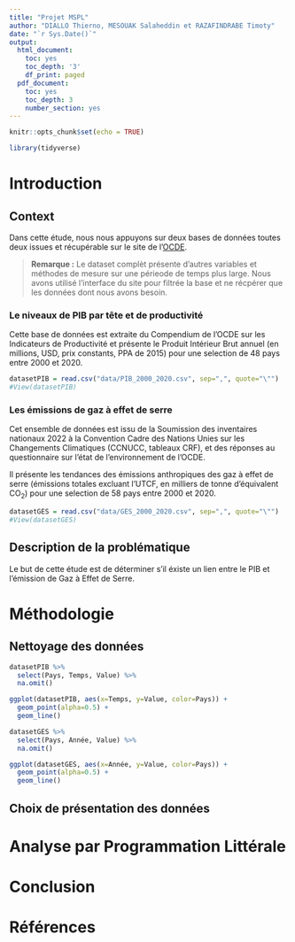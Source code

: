 ```yaml
---
title: "Projet MSPL"
author: "DIALLO Thierno, MESOUAK Salaheddin et RAZAFINDRABE Timoty"
date: "`r Sys.Date()`"
output:
  html_document:
    toc: yes
    toc_depth: '3'
    df_print: paged
  pdf_document:
    toc: yes
    toc_depth: 3
    number_section: yes
---
```


<!-- Setup -->

```r
knitr::opts_chunk$set(echo = TRUE)
```

<!-- Imports -->

```r
library(tidyverse)
```

\newpage

# Introduction

## Context

Dans cette étude, nous nous appuyons sur deux bases de données toutes deux issues et récupérable sur le site de l'[OCDE](https://stats.oecd.org/?lang=fr#).

> **Remarque :** Le dataset complèt présente d'autres variables et méthodes de mesure sur une périeode de temps plus large. Nous avons utilisé l'interface du site pour filtrée la base et ne récpérer que les données dont nous avons besoin.

### Le niveaux de PIB par tête et de productivité

Cette base de données est extraite du Compendium de l'OCDE sur les Indicateurs de Productivité et présente le Produit Intérieur Brut annuel (en millions, USD, prix constants, PPA de 2015) pour une selection de 48 pays entre 2000 et 2020.

```r
datasetPIB = read.csv("data/PIB_2000_2020.csv", sep=",", quote="\"")
#View(datasetPIB)
```

### Les émissions de gaz à effet de serre

Cet ensemble de données est issu de la Soumission des inventaires nationaux 2022 à la Convention Cadre des Nations Unies sur les Changements Climatiques (CCNUCC, tableaux CRF), et des réponses au questionnaire sur l'état de l'environnement de l'OCDE.

Il présente les tendances des émissions anthropiques des gaz à effet de serre (émissions totales excluant l'UTCF, en milliers de tonne d'équivalent CO~2~) pour une selection de 58 pays entre 2000 et 2020.

```r
datasetGES = read.csv("data/GES_2000_2020.csv", sep=",", quote="\"")
#View(datasetGES)
```

## Description de la problématique

Le but de cette étude est de déterminer s'il éxiste un lien entre le PIB et l'émission de Gaz à Effet de Serre.

\newpage

# Méthodologie

## Nettoyage des données

```r
datasetPIB %>%
  select(Pays, Temps, Value) %>%
  na.omit()
```

```r
ggplot(datasetPIB, aes(x=Temps, y=Value, color=Pays)) +
  geom_point(alpha=0.5) +
  geom_line()
```

```r
datasetGES %>%
  select(Pays, Année, Value) %>%
  na.omit()
```

```r
ggplot(datasetGES, aes(x=Année, y=Value, color=Pays)) +
  geom_point(alpha=0.5) +
  geom_line()
```

## Choix de présentation des données

\newpage

# Analyse par Programmation Littérale

\newpage

# Conclusion

\newpage

# Références
